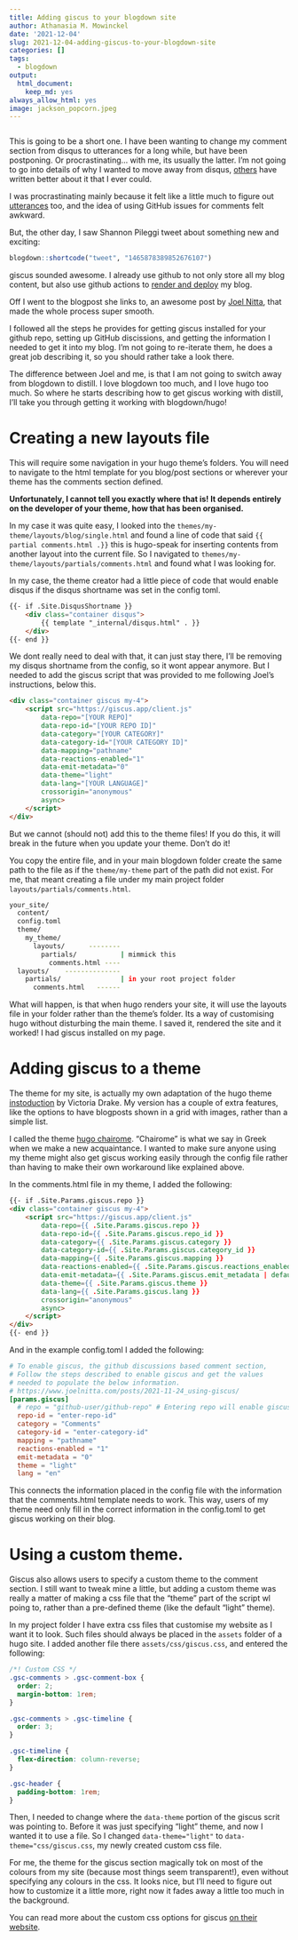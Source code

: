```yaml
---
title: Adding giscus to your blogdown site
author: Athanasia M. Mowinckel
date: '2021-12-04'
slug: 2021-12-04-adding-giscus-to-your-blogdown-site
categories: []
tags:
  - blogdown
output:
  html_document:
    keep_md: yes
always_allow_html: yes
image: jackson_popcorn.jpeg
---
```


```r
```

This is going to be a short one. 
I have been wanting to change my comment section from disqus to utterances for a long while, but have been postponing. Or procrastinating... with me, its usually the latter.
I'm not going to go into details of why I wanted to move away from disqus, [others](https://fatfrogmedia.com/delete-disqus-comments-wordpress/) have written better about it that I ever could.

I was procrastinating mainly because it felt like a little much to figure out [utterances](https://utteranc.es/) too, and the idea of using GitHub issues for comments felt awkward. 

But, the other day, I saw Shannon Pileggi tweet about something new and exciting:

```r
blogdown::shortcode("tweet", "1465878389852676107")
```

giscus sounded awesome. I already use github to not only store all my blog content, but also use github actions to [render and deploy](/blog/2021-03-23-using-github-actions-to-build-your-hugo-website/) my blog.

Off I went to the blogpost she links to, an awesome post by [Joel Nitta](https://www.joelnitta.com/posts/2021-11-24_using-giscus/), that made the whole process super smooth.

I followed all the steps he provides for getting giscus installed for your github repo, setting up GitHub discissions, and getting the information I needed to get it into my blog. I'm not going to re-iterate them, he does a great job describing it, so you should rather take a look there.

The difference between Joel and me, is that I am not going to switch away from blogdown to distill. I love blogdown too much, and I love hugo too much. So where he starts describing how to get giscus working with distill, I'll take you through getting it working with blogdown/hugo!

# Creating a new layouts file 

This will require some navigation in your hugo theme's folders. 
You will need to navigate to the html template for you blog/post sections or wherever your theme has the comments section defined.

**Unfortunately, I cannot tell you exactly where that is! It depends entirely on the developer of your theme, how that has been organised.**

In my case it was quite easy, I looked into the `themes/my-theme/layouts/blog/single.html` and found a line of code that said `{{ partial comments.html .}}` this is hugo-speak for inserting contents from another layout into the current file. So I navigated to `themes/my-theme/layouts/partials/comments.html` and found what I was looking for.

In my case, the theme creator had a little piece of code that would enable disqus if the disqus shortname was set in the config toml. 

```html
{{- if .Site.DisqusShortname }}
    <div class="container disqus">
        {{ template "_internal/disqus.html" . }}
    </div>
{{- end }}
```

We dont really need to deal with that, it can just stay there, I'll be removing my disqus shortname from the config, so it wont appear anymore. 
But I needed to add the giscus script that was provided to me following Joel's instructions, below this.

```html
<div class="container giscus my-4">
    <script src="https://giscus.app/client.js"
        data-repo="[YOUR REPO]"
        data-repo-id="[YOUR REPO ID]"
        data-category="[YOUR CATEGORY]"
        data-category-id="[YOUR CATEGORY ID]"
        data-mapping="pathname"
        data-reactions-enabled="1"
        data-emit-metadata="0"
        data-theme="light"
        data-lang="[YOUR LANGUAGE]"
        crossorigin="anonymous"
        async>
    </script>
</div>
```

But we cannot (should not) add this to the theme files!
If you do this, it will break in the future when you update your theme. Don't do it!

You copy the entire file, and in your main blogdown folder create the same path to the file as if the `theme/my-theme` part of the path did not exist. For me, that meant creating a file under my main project folder `layouts/partials/comments.html`.

```sh
your_site/
  content/
  config.toml
  theme/
    my_theme/
      layouts/      --------
        partials/           | mimmick this
          comments.html ----
  layouts/    --------------
    partials/               | in your root project folder
      comments.html   ------           
```

What will happen, is that when hugo renders your site, it will use the layouts file in your folder rather than the theme's folder. Its a way of customising hugo without disturbing the main theme.
I saved it, rendered the site and it worked! I had giscus installed on my page.


# Adding giscus to a theme

The theme for my site, is actually my own adaptation of the hugo theme [instoduction](https://github.com/victoriadrake/hugo-theme-introduction) by Victoria Drake. My version has a couple of extra features, like the options to have blogposts shown in a grid with images, rather than a simple list. 

I called the theme [hugo chairome](https://github.com/Athanasiamo/hugo-chairome?organization=Athanasiamo&organization=Athanasiamo). "Chairome" is what we say in Greek when we make a new acquaintance. 
I wanted to make sure anyone using my theme might also get giscus working easily through the config file rather than having to make their own workaround like explained above. 

In the comments.html file in my theme, I added the following:

```html
{{- if .Site.Params.giscus.repo }}
<div class="container giscus my-4">
    <script src="https://giscus.app/client.js"
        data-repo={{ .Site.Params.giscus.repo }}
        data-repo-id={{ .Site.Params.giscus.repo_id }}
        data-category={{ .Site.Params.giscus.category }}
        data-category-id={{ .Site.Params.giscus.category_id }}
        data-mapping={{ .Site.Params.giscus.mapping }}
        data-reactions-enabled={{ .Site.Params.giscus.reactions_enabled | default 0}}
        data-emit-metadata={{ .Site.Params.giscus.emit_metadata | default 0 }}
        data-theme={{ .Site.Params.giscus.theme }}
        data-lang={{ .Site.Params.giscus.lang }}
        crossorigin="anonymous"
        async>
    </script>
</div>
{{- end }}
```

And in the example config.toml I added the following:

```toml
# To enable giscus, the github discussions based comment section,
# Follow the steps described to enable giscus and get the values
# needed to populate the below information.
# https://www.joelnitta.com/posts/2021-11-24_using-giscus/
[params.giscus]
  # repo = "github-user/github-repo" # Entering repo will enable giscus
  repo-id = "enter-repo-id"
  category = "Comments"
  category-id = "enter-category-id"
  mapping = "pathname"
  reactions-enabled = "1"
  emit-metadata = "0"
  theme = "light"
  lang = "en"
```

This connects the information placed in the config file with the information that the comments.html template needs to work.
This way, users of my theme need only fill in the correct information in the config.toml to get giscus working on their blog. 

# Using a custom theme.

Giscus also allows users to specify a custom theme to the comment section. I still want to tweak mine a little, but adding a custom theme was really a matter of making a css file that the "theme" part of the script wl poing to, rather than a pre-defined theme (like the default "light" theme). 

In my project folder I have extra css files that customise my website as I want it to look. Such files should always be placed in the `assets` folder of a hugo site. I added another file there `assets/css/giscus.css`, and entered the following:

```css
/*! Custom CSS */
.gsc-comments > .gsc-comment-box {
  order: 2;
  margin-bottom: 1rem;
}

.gsc-comments > .gsc-timeline {
  order: 3;
}

.gsc-timeline {
  flex-direction: column-reverse;
}

.gsc-header {
  padding-bottom: 1rem;
}
```

Then, I needed to change where the `data-theme` portion of the giscus scrit was pointing to. Before it was just specifying "light" theme, and now I wanted it to use a file.
So I changed `data-theme="light"` to `data-theme="css/giscus.css`, my newly created custom css file.

For me, the theme for the giscus section magically tok on most of the colours from my site (because most things seem transparent!), even without specifying any colours in the css. 
It looks nice, but I'll need to figure out how to customize it a little more, right now it fades away a little too much in the background.

You can read more about the custom css options for giscus [on their website](https://github.com/giscus/giscus/blob/main/ADVANCED-USAGE.md#data-theme).


